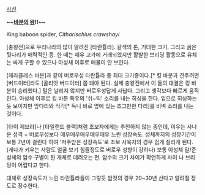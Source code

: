 [http://upload.wikimedia.org/wikipedia/commons/7/7f/CITHARISCHIUS_CRAWSHAYI_HEMBRA_ADULTA.jpg 사진]

'''~~[[바분]]의 [[왕]]!!~~'''

King baboon spider, ''Citharischius crawshayi''

[충왕전]으로 우리나라의 많이 알려진 [타란튤라]. 갈색의 톤, 거대한 크기, 그리고 굵은 뒷다리가 매력적인 종. 한 때는 매우 고가에 거래되었지만 활발한 브리딩 활동으로 유체는 싸게 구할 수 있으나 아성체 이후로 매물이 안 보인다.

[헤라클레스 바분]과 같이 버로우성 타란튤라 중 최대 크기종이다.[* 킹 바분과 견주려면 [버드이터]라도 [골리앗 버드이터] 쯤 돼야 된다. 실제 충왕전에서 이 둘의 대결은 킹 바분이 승리했다.] 털은 날리지 않지만 버로우성답게 사납다. 그리고 생각보다 빠르게 움직인다. 아성체 이후로 킹 바분 특유의 '쉬~익' 소리를 내는 히싱을 한다. 입으로 히싱하는 듯 보이지만 앞다리와 식각[* 독니 바로 옆에 있는 조그만한 다리]를 비벼 소리를 내는 것이다.

[타이 제브라]나 [타일랜드 블랙]처럼 초보자에게는 추천하지 않는 종인데, 이유는 사나운 성격 + 버로우성보다 매우매우매우매우매우 느린 성장속도. 성체까지의 성장기간이 보통 7년이 걸린다 하여 '저주받은 성장속도'로 초보 사육자의 경우 쉽게 질리게 된다.(게다가 키우는 사람도 얼굴 보기 힘들정도로 버로우 성향이 강하다) 보통 아성체 말/준성체의 암수 구별이 된 개체로 데려오는 편. 암수의 크기 차이가 확연하게 차이 나 브리딩이 어렵다고 한다.

대체로 성장속도가 느린 타란튤라들이 그렇듯 암컷의 경우 20~30년 산다고 알려질 정도로 장수한다.
